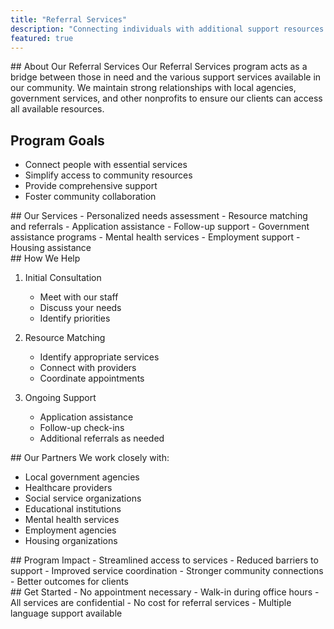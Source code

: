 ```yaml
---
title: "Referral Services"
description: "Connecting individuals with additional support resources and community services."
featured: true
---
```



<Section type="full">
## About Our Referral Services
Our Referral Services program acts as a bridge between those in need and the various support services available in our community. We maintain strong relationships with local agencies, government services, and other nonprofits to ensure our clients can access all available resources.

## Program Goals
- Connect people with essential services
- Simplify access to community resources
- Provide comprehensive support
- Foster community collaboration
</Section>

<Section type="services">
## Our Services

<ServiceCard title="Referral Support">
- Personalized needs assessment
- Resource matching and referrals
- Application assistance
- Follow-up support
</ServiceCard>

<ServiceCard title="Available Resources">
- Government assistance programs
- Mental health services
- Employment support
- Housing assistance
</ServiceCard>
</Section>

<Section type="grid">
  ## How We Help

1. Initial Consultation

   - Meet with our staff
   - Discuss your needs
   - Identify priorities

2. Resource Matching

   - Identify appropriate services
   - Connect with providers
   - Coordinate appointments

3. Ongoing Support
   - Application assistance
   - Follow-up check-ins
   - Additional referrals as needed
</Section>

<Section type="full">
## Our Partners
We work closely with:

- Local government agencies
- Healthcare providers
- Social service organizations
- Educational institutions
- Mental health services
- Employment agencies
- Housing organizations
</Section>

<Section type="bordered">
## Program Impact
- Streamlined access to services
- Reduced barriers to support
- Improved service coordination
- Stronger community connections
- Better outcomes for clients
</Section>

<Section type="full">
## Get Started
- No appointment necessary
- Walk-in during office hours
- All services are confidential
- No cost for referral services
- Multiple language support available
</Section>
